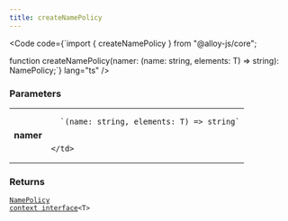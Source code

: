 ```yaml
---
title: createNamePolicy
---
```







<Code code={`import { createNamePolicy } from "@alloy-js/core";

function createNamePolicy<T extends string>(namer: (name: string, elements: T) => string): NamePolicy<T>;`} lang="ts" />

### Parameters

<table>
  <tr>
    <td style="text-align: right;font-weight: bold;">namer</td>
    <td>
    
      `(name: string, elements: T) => string`
      
      
    </td>
  </tr>
</table>



### Returns

<code><a href="/reference/core/contexts/namepolicy/">NamePolicy context interface</a>&lt;T></code>









